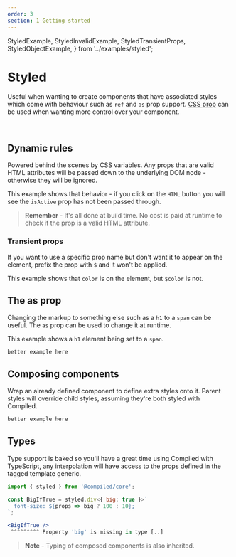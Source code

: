 ```yaml
---
order: 3
section: 1-Getting started
---
```


  StyledExample,
  StyledInvalidExample,
  StyledTransientProps,
  StyledObjectExample,
} from '../examples/styled';

# Styled

Useful when wanting to create components that have associated styles which come with behaviour such as `ref` and `as` prop support.
[CSS prop](/css-prop) can be used when wanting more control over your component.

<StyledExample />

<br />

<StyledObjectExample />

## Dynamic rules

Powered behind the scenes by CSS variables.
Any props that are valid HTML attributes will be passed down to the underlying DOM node -
otherwise they will be ignored.

This example shows that behavior -
if you click on the `HTML` button you will see the `isActive` prop has not been passed through.

<StyledInvalidExample />

> **Remember** - It's all done at build time.
> No cost is paid at runtime to check if the prop is a valid HTML attribute.

### Transient props

If you want to use a specific prop name but don't want it to appear on the element,
prefix the prop with `$` and it won't be applied.

This example shows that `color` is on the element,
but `$color` is not.

<StyledTransientProps />

## The as prop

Changing the markup to something else such as a `h1` to a `span` can be useful.
The `as` prop can be used to change it at runtime.

This example shows a `h1` element being set to a `span`.

```tsx
better example here
```

## Composing components

Wrap an already defined component to define extra styles onto it.
Parent styles will override child styles,
assuming they're both styled with Compiled.

```jsx
better example here
```

## Types

Type support is baked so you'll have a great time using Compiled with TypeScript,
any interpolation will have access to the props defined in the tagged template generic.

```jsx
import { styled } from '@compiled/core';

const BigIfTrue = styled.div<{ big: true }>`
  font-size: ${props => big ? 100 : 10};
`;

<BigIfTrue />
 ^^^^^^^^^ Property 'big' is missing in type [..]
```

> **Note** - Typing of composed components is also inherited.
